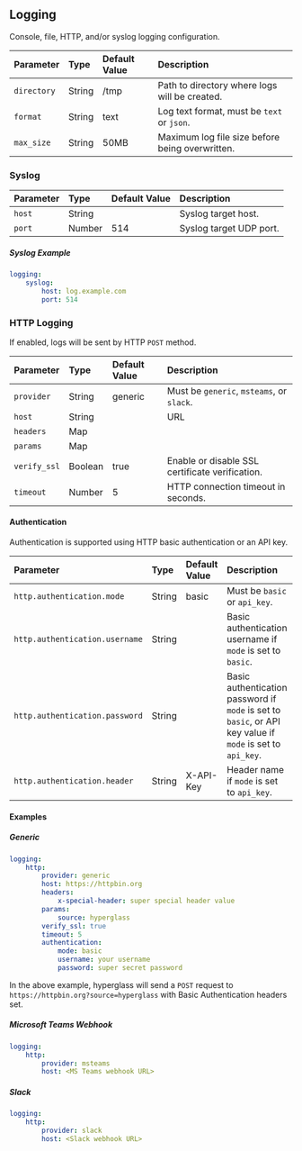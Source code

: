 ## Logging

Console, file, HTTP, and/or syslog logging configuration.

| Parameter   | Type   | Default Value | Description                                     |
| :---------- | :----- | :------------ | :---------------------------------------------- |
| `directory` | String | /tmp          | Path to directory where logs will be created.   |
| `format`    | String | text          | Log text format, must be `text` or `json`.      |
| `max_size`  | String | 50MB          | Maximum log file size before being overwritten. |

### Syslog

| Parameter | Type   | Default Value | Description             |
| :-------- | :----- | :------------ | :---------------------- |
| `host`    | String |               | Syslog target host.     |
| `port`    | Number | 514           | Syslog target UDP port. |

##### Syslog Example

```yaml filename="config.yaml" copy
logging:
    syslog:
        host: log.example.com
        port: 514
```

### HTTP Logging

If enabled, logs will be sent by HTTP `POST` method.

| Parameter    | Type    | Default Value | Description                                     |
| :----------- | :------ | :------------ | :---------------------------------------------- |
| `provider`   | String  | generic       | Must be `generic`, `msteams`, or `slack`.       |
| `host`       | String  |               | URL                                             |
| `headers`    | Map     |               |                                                 |
| `params`     | Map     |               |                                                 |
| `verify_ssl` | Boolean | true          | Enable or disable SSL certificate verification. |
| `timeout`    | Number  | 5             | HTTP connection timeout in seconds.             |

#### Authentication

Authentication is supported using HTTP basic authentication or an API key.

| Parameter                      | Type   | Default Value | Description                                                                                                |
| :----------------------------- | :----- | :------------ | :--------------------------------------------------------------------------------------------------------- |
| `http.authentication.mode`     | String | basic         | Must be `basic` or `api_key`.                                                                              |
| `http.authentication.username` | String |               | Basic authentication username if `mode` is set to `basic`.                                                 |
| `http.authentication.password` | String |               | Basic authentication password if `mode` is set to `basic`, or API key value if `mode` is set to `api_key`. |
| `http.authentication.header`   | String | X-API-Key     | Header name if `mode` is set to `api_key`.                                                                 |

#### Examples

##### Generic

```yaml filename="config.yaml" copy
logging:
    http:
        provider: generic
        host: https://httpbin.org
        headers:
            x-special-header: super special header value
        params:
            source: hyperglass
        verify_ssl: true
        timeout: 5
        authentication:
            mode: basic
            username: your username
            password: super secret password
```

In the above example, hyperglass will send a `POST` request to `https://httpbin.org?source=hyperglass` with Basic Authentication headers set.

##### Microsoft Teams Webhook

```yaml filename="config.yaml" copy
logging:
    http:
        provider: msteams
        host: <MS Teams webhook URL>
```

##### Slack

```yaml filename="config.yaml" copy
logging:
    http:
        provider: slack
        host: <Slack webhook URL>
```
